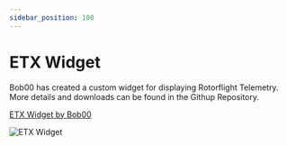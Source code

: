 ```yaml
---
sidebar_position: 100
---
```


# ETX Widget

Bob00 has created a custom widget for displaying Rotorflight Telemetry. More details and downloads can be found in the Githup Repository.

[ETX Widget by Bob00](https://github.com/bob01/etx-widgets/tree/RF-2.1.x)

![ETX Widget](./img/widget-etx-bob00.png)
